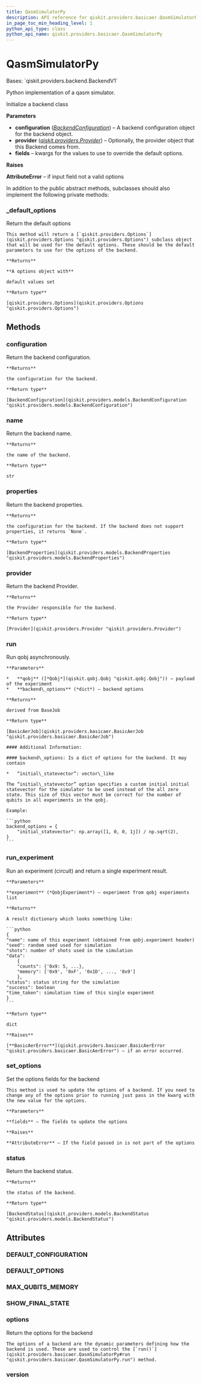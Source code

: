 ```yaml
---
title: QasmSimulatorPy
description: API reference for qiskit.providers.basicaer.QasmSimulatorPy
in_page_toc_min_heading_level: 1
python_api_type: class
python_api_name: qiskit.providers.basicaer.QasmSimulatorPy
---
```


# QasmSimulatorPy

<Class id="qiskit.providers.basicaer.QasmSimulatorPy" isDedicatedPage={true} github="https://github.com/qiskit/qiskit/tree/stable/0.19/qiskit/providers/basicaer/qasm_simulator.py" signature="QasmSimulatorPy(configuration=None, provider=None, **fields)">
  Bases: `qiskit.providers.backend.BackendV1`

  Python implementation of a qasm simulator.

  Initialize a backend class

  **Parameters**

  *   **configuration** ([*BackendConfiguration*](qiskit.providers.models.BackendConfiguration "qiskit.providers.models.BackendConfiguration")) – A backend configuration object for the backend object.
  *   **provider** ([*qiskit.providers.Provider*](qiskit.providers.Provider "qiskit.providers.Provider")) – Optionally, the provider object that this Backend comes from.
  *   **fields** – kwargs for the values to use to override the default options.

  **Raises**

  **AttributeError** – if input field not a valid options

  In addition to the public abstract methods, subclasses should also implement the following private methods:

  ### \_default\_options

  <Function id="qiskit.providers.basicaer.QasmSimulatorPy._default_options" signature="classmethod _default_options()">
    Return the default options

    This method will return a [`qiskit.providers.Options`](qiskit.providers.Options "qiskit.providers.Options") subclass object that will be used for the default options. These should be the default parameters to use for the options of the backend.

    **Returns**

    **A options object with**

    default values set

    **Return type**

    [qiskit.providers.Options](qiskit.providers.Options "qiskit.providers.Options")
  </Function>

  ## Methods

  ### configuration

  <Function id="qiskit.providers.basicaer.QasmSimulatorPy.configuration" signature="QasmSimulatorPy.configuration()">
    Return the backend configuration.

    **Returns**

    the configuration for the backend.

    **Return type**

    [BackendConfiguration](qiskit.providers.models.BackendConfiguration "qiskit.providers.models.BackendConfiguration")
  </Function>

  ### name

  <Function id="qiskit.providers.basicaer.QasmSimulatorPy.name" signature="QasmSimulatorPy.name()">
    Return the backend name.

    **Returns**

    the name of the backend.

    **Return type**

    str
  </Function>

  ### properties

  <Function id="qiskit.providers.basicaer.QasmSimulatorPy.properties" signature="QasmSimulatorPy.properties()">
    Return the backend properties.

    **Returns**

    the configuration for the backend. If the backend does not support properties, it returns `None`.

    **Return type**

    [BackendProperties](qiskit.providers.models.BackendProperties "qiskit.providers.models.BackendProperties")
  </Function>

  ### provider

  <Function id="qiskit.providers.basicaer.QasmSimulatorPy.provider" signature="QasmSimulatorPy.provider()">
    Return the backend Provider.

    **Returns**

    the Provider responsible for the backend.

    **Return type**

    [Provider](qiskit.providers.Provider "qiskit.providers.Provider")
  </Function>

  ### run

  <Function id="qiskit.providers.basicaer.QasmSimulatorPy.run" signature="QasmSimulatorPy.run(qobj, **backend_options)">
    Run qobj asynchronously.

    **Parameters**

    *   **qobj** ([*Qobj*](qiskit.qobj.Qobj "qiskit.qobj.Qobj")) – payload of the experiment
    *   **backend\_options** (*dict*) – backend options

    **Returns**

    derived from BaseJob

    **Return type**

    [BasicAerJob](qiskit.providers.basicaer.BasicAerJob "qiskit.providers.basicaer.BasicAerJob")

    #### Additional Information:

    #### backend\_options: Is a dict of options for the backend. It may contain

    *   “initial\_statevector”: vector\_like

    The “initial\_statevector” option specifies a custom initial initial statevector for the simulator to be used instead of the all zero state. This size of this vector must be correct for the number of qubits in all experiments in the qobj.

    Example:

    ```python
    backend_options = {
        "initial_statevector": np.array([1, 0, 0, 1j]) / np.sqrt(2),
    }
    ```
  </Function>

  ### run\_experiment

  <Function id="qiskit.providers.basicaer.QasmSimulatorPy.run_experiment" signature="QasmSimulatorPy.run_experiment(experiment)">
    Run an experiment (circuit) and return a single experiment result.

    **Parameters**

    **experiment** (*QobjExperiment*) – experiment from qobj experiments list

    **Returns**

    A result dictionary which looks something like:

    ```python
    {
    "name": name of this experiment (obtained from qobj.experiment header)
    "seed": random seed used for simulation
    "shots": number of shots used in the simulation
    "data":
        {
        "counts": {'0x9: 5, ...},
        "memory": ['0x9', '0xF', '0x1D', ..., '0x9']
        },
    "status": status string for the simulation
    "success": boolean
    "time_taken": simulation time of this single experiment
    }
    ```

    **Return type**

    dict

    **Raises**

    [**BasicAerError**](qiskit.providers.basicaer.BasicAerError "qiskit.providers.basicaer.BasicAerError") – if an error occurred.
  </Function>

  ### set\_options

  <Function id="qiskit.providers.basicaer.QasmSimulatorPy.set_options" signature="QasmSimulatorPy.set_options(**fields)">
    Set the options fields for the backend

    This method is used to update the options of a backend. If you need to change any of the options prior to running just pass in the kwarg with the new value for the options.

    **Parameters**

    **fields** – The fields to update the options

    **Raises**

    **AttributeError** – If the field passed in is not part of the options
  </Function>

  ### status

  <Function id="qiskit.providers.basicaer.QasmSimulatorPy.status" signature="QasmSimulatorPy.status()">
    Return the backend status.

    **Returns**

    the status of the backend.

    **Return type**

    [BackendStatus](qiskit.providers.models.BackendStatus "qiskit.providers.models.BackendStatus")
  </Function>

  ## Attributes

  ### DEFAULT\_CONFIGURATION

  <Attribute id="qiskit.providers.basicaer.QasmSimulatorPy.DEFAULT_CONFIGURATION" attributeValue="{'backend_name': 'qasm_simulator', 'backend_version': '2.1.0', 'basis_gates': ['u1', 'u2', 'u3', 'rz', 'sx', 'x', 'cx', 'id', 'unitary'], 'conditional': True, 'coupling_map': None, 'description': 'A python simulator for qasm experiments', 'gates': [{'name': 'u1', 'parameters': ['lambda'], 'qasm_def': 'gate u1(lambda) q { U(0,0,lambda) q; }'}, {'name': 'u2', 'parameters': ['phi', 'lambda'], 'qasm_def': 'gate u2(phi,lambda) q { U(pi/2,phi,lambda) q; }'}, {'name': 'u3', 'parameters': ['theta', 'phi', 'lambda'], 'qasm_def': 'gate u3(theta,phi,lambda) q { U(theta,phi,lambda) q; }'}, {'name': 'rz', 'parameters': ['phi'], 'qasm_def': 'gate rz(phi) q { U(0,0,phi) q; }'}, {'name': 'sx', 'parameters': [], 'qasm_def': 'gate sx(phi) q { U(pi/2,7*pi/2,pi/2) q; }'}, {'name': 'x', 'parameters': [], 'qasm_def': 'gate x q { U(pi,7*pi/2,pi/2) q; }'}, {'name': 'cx', 'parameters': [], 'qasm_def': 'gate cx c,t { CX c,t; }'}, {'name': 'id', 'parameters': [], 'qasm_def': 'gate id a { U(0,0,0) a; }'}, {'name': 'unitary', 'parameters': ['matrix'], 'qasm_def': 'unitary(matrix) q1, q2,...'}], 'local': True, 'max_shots': 65536, 'memory': True, 'n_qubits': 24, 'open_pulse': False, 'simulator': True, 'url': 'https://github.com/Qiskit/qiskit-terra'}" />

  ### DEFAULT\_OPTIONS

  <Attribute id="qiskit.providers.basicaer.QasmSimulatorPy.DEFAULT_OPTIONS" attributeValue="{'chop_threshold': 1e-15, 'initial_statevector': None}" />

  ### MAX\_QUBITS\_MEMORY

  <Attribute id="qiskit.providers.basicaer.QasmSimulatorPy.MAX_QUBITS_MEMORY" attributeValue="32" />

  ### SHOW\_FINAL\_STATE

  <Attribute id="qiskit.providers.basicaer.QasmSimulatorPy.SHOW_FINAL_STATE" attributeValue="False" />

  ### options

  <Attribute id="qiskit.providers.basicaer.QasmSimulatorPy.options">
    Return the options for the backend

    The options of a backend are the dynamic parameters defining how the backend is used. These are used to control the [`run()`](qiskit.providers.basicaer.QasmSimulatorPy#run "qiskit.providers.basicaer.QasmSimulatorPy.run") method.
  </Attribute>

  ### version

  <Attribute id="qiskit.providers.basicaer.QasmSimulatorPy.version" attributeValue="1" />
</Class>

